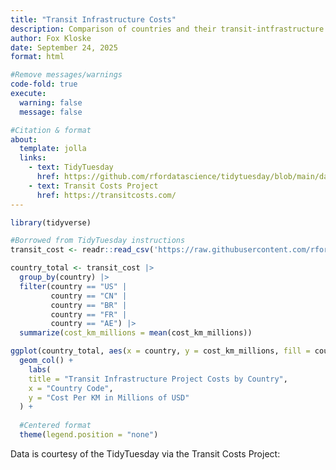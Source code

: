 ```yaml
---
title: "Transit Infrastructure Costs"
description: Comparison of countries and their transit-intfrastructure costs
author: Fox Kloske
date: September 24, 2025
format: html

#Remove messages/warnings
code-fold: true
execute: 
  warning: false
  message: false

#Citation & format 
about:
  template: jolla
  links:
    - text: TidyTuesday
      href: https://github.com/rfordatascience/tidytuesday/blob/main/data/2021/2021-01-05/readme.md
    - text: Transit Costs Project
      href: https://transitcosts.com/
---
```


```r
library(tidyverse)

#Borrowed from TidyTuesday instructions
transit_cost <- readr::read_csv('https://raw.githubusercontent.com/rfordatascience/tidytuesday/main/data/2021/2021-01-05/transit_cost.csv')

country_total <- transit_cost |>
  group_by(country) |>
  filter(country == "US" |
         country == "CN" |
         country == "BR" |
         country == "FR" |
         country == "AE") |>
  summarize(cost_km_millions = mean(cost_km_millions))

ggplot(country_total, aes(x = country, y = cost_km_millions, fill = country)) +
  geom_col() +
    labs(
    title = "Transit Infrastructure Project Costs by Country",
    x = "Country Code",
    y = "Cost Per KM in Millions of USD"
  ) +
  
  #Centered format
  theme(legend.position = "none")
```

Data is courtesy of the TidyTuesday via the Transit Costs Project: